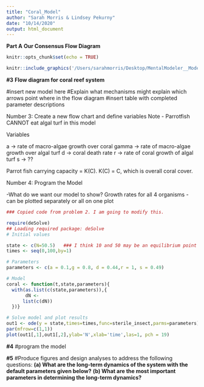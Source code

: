```yaml
---
title: "Coral_Model"
author: "Sarah Morris & Lindsey Pekurny"
date: "10/14/2020"
output: html_document
---
```


**Part A**
**Our Consensus Flow Diagram**

```r
knitr::opts_chunk$set(echo = TRUE)

knitr::include_graphics('/Users/sarahmorris/Desktop/MentalModeler__Model__[author]__2020-10-14_14_06_21.png')


```
**#3**
**Flow diagram for coral reef system**

#insert new model here
#Explain what mechanisms might explain which arrows point where in the flow diagram
#insert table with completed parameter descriptions

Number 3: Create a new flow chart and define variables
Note - Parrotfish CANNOT eat algal turf in this model

Variables

  a -> rate of macro-algae growth over coral
  gamma -> rate of macro-algae growth over algal turf
  d -> coral death rate
  r -> rate of coral growth of algal turf
  s -> ??
  
Parrot fish carrying capacity = K(C). K(C) = C, which is overall coral cover.


Number 4: Program the Model

-What do we want our model to show?
  Growth rates for all 4 organisms - can be plotted separately or all on one plot


```r
### Copied code from problem 2. I am going to modify this.

require(deSolve)
## Loading required package: deSolve
# Initial values

state <- c(N=50.5)   ### I think 10 and 50 may be an equilibrium point
times <- seq(0,100,by=1)

# Parameters
parameters <- c(a = 0.1,g = 0.8, d = 0.44,r = 1, s = 0.49)

# Model
coral <- function(t,state,parameters){
  with(as.list(c(state,parameters)),{
       dN <- 
      list(c(dN))   
  })}

# Solve model and plot results
out1 <- ode(y = state,times=times,func=sterile_insect,parms=parameters)
par(mfrow=c(1,1))
plot(out1[,1],out1[,2],ylab='N',xlab='time',las=1, pch = 19)

```

**#4**
#program the model

**#5**
#Produce figures and design analyses to address the following questions: 
**(a) What are the long-term dynamics of the system with the default parameters given below?**
**(b) What are the most important parameters in determining the long-term dynamics?**
